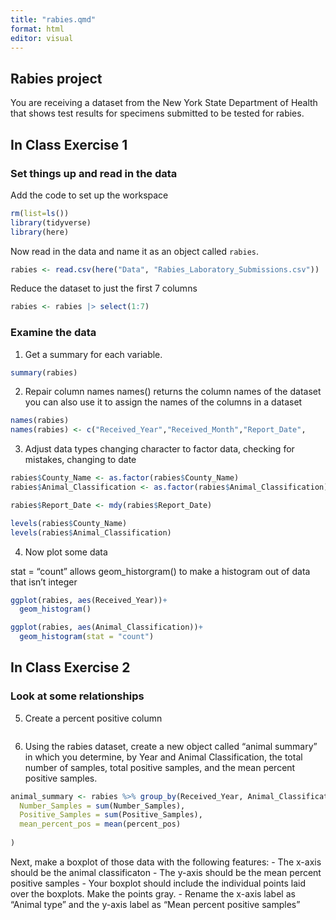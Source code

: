 ```yaml
---
title: "rabies.qmd"
format: html
editor: visual
---
```


## Rabies project

You are receiving a dataset from the New York State Department of Health that shows test results for specimens submitted to be tested for rabies.

## In Class Exercise 1

### Set things up and read in the data

Add the code to set up the workspace

```r
rm(list=ls())
library(tidyverse)
library(here)
```

Now read in the data and name it as an object called `rabies`.

```r
rabies <- read.csv(here("Data", "Rabies_Laboratory_Submissions.csv"))
```

Reduce the dataset to just the first 7 columns

```r
rabies <- rabies |> select(1:7)
```

### Examine the data

1.  Get a summary for each variable.

```r
summary(rabies)
```

2.  Repair column names
names() returns the column names of the dataset
you can also use it to assign the names of the columns in a dataset

```r
names(rabies)
names(rabies) <- c("Received_Year","Received_Month","Report_Date",        "County_Name","Animal_Classification", "Number_of_Samples", "Positive_Samples")
```

3.  Adjust data types
changing character to factor data, checking for mistakes, changing to date

```r
rabies$County_Name <- as.factor(rabies$County_Name)
rabies$Animal_Classification <- as.factor(rabies$Animal_Classification)

rabies$Report_Date <- mdy(rabies$Report_Date)

levels(rabies$County_Name)
levels(rabies$Animal_Classification)
```

4.  Now plot some data

stat = "count" allows geom_historgram() to make a histogram out of data that isn't integer

```r
ggplot(rabies, aes(Received_Year))+
  geom_histogram()

ggplot(rabies, aes(Animal_Classification))+
  geom_histogram(stat = "count")
```

## In Class Exercise 2

### Look at some relationships

5.  Create a percent positive column

```r

```

6.  Using the rabies dataset, create a new object called "animal summary" in which you determine, by Year and Animal Classification, the total number of samples, total positive samples, and the mean percent positive samples.

```r
animal_summary <- rabies %>% group_by(Received_Year, Animal_Classification) %>% summarise(
  Number_Samples = sum(Number_Samples),
  Positive_Samples = sum(Positive_Samples),
  mean_percent_pos = mean(percent_pos)
  
)


```

Next, make a boxplot of those data with the following features: - The x-axis should be the animal classificaton - The y-axis should be the mean percent positive samples - Your boxplot should include the individual points laid over the boxplots. Make the points gray. - Rename the x-axis label as "Animal type" and the y-axis label as "Mean percent positive samples"

```r

```
